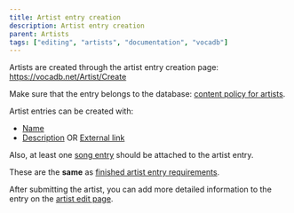---
title: Artist entry creation
description: Artist entry creation
parent: Artists
tags: ["editing", "artists", "documentation", "vocadb"]
---


<Navigation />

Artists are created through the artist entry creation page: https://vocadb.net/Artist/Create

Make sure that the entry belongs to the database: [content policy for artists](/docs/other-guidelines/content-policy#artists).

Artist entries can be created with:

- [Name](/docs/artists/artist-entry-editing#tab-basic-info)
- [Description](/docs/artists/artist-entry-editing#artist-description) OR [External link](/docs/artists/artist-entry-editing#external-links)

Also, at least one [song entry](/docs/songs/song-entry-creation) should be attached to the artist entry.

These are the **same** as [finished artist entry requirements](/docs/artists/artist-entry-editing#finished-artist-entry-requirements).

After submitting the artist, you can add more detailed information to the entry on the [artist edit page](/docs/artists/artist-entry-editing).
